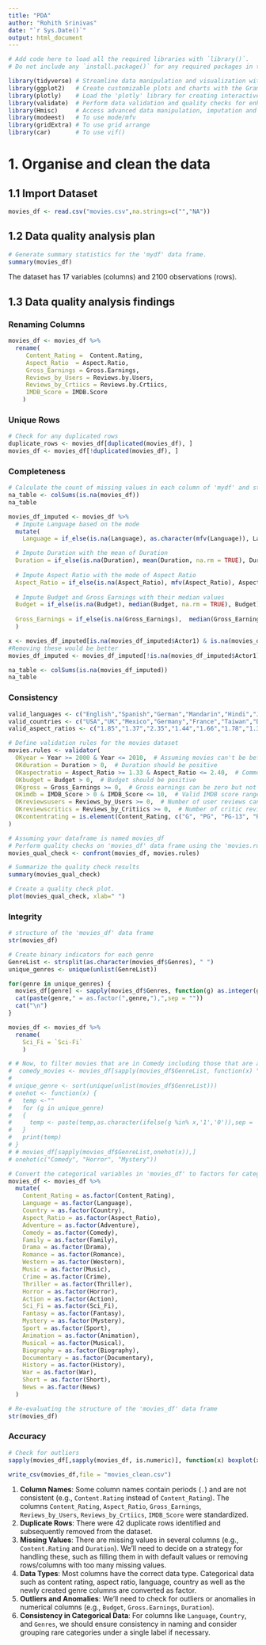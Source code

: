 ```yaml
---
title: "PDA"
author: "Rohith Srinivas"
date: "`r Sys.Date()`"
output: html_document
---
```


```r
# Add code here to load all the required libraries with `library()`.  
# Do not include any `install.package()` for any required packages in this rmd file.

library(tidyverse) # Streamline data manipulation and visualization with a cohesive set of tools.
library(ggplot2)   # Create customizable plots and charts with the Grammar of Graphics.
library(plotly)    # Load the 'plotly' library for creating interactive plots.
library(validate)  # Perform data validation and quality checks for enhanced data integrity.
library(Hmisc)     # Access advanced data manipulation, imputation and statistical functions for in-depth analysis.
library(modeest)   # To use mode/mfv
library(gridExtra) # To use grid arrange
library(car)       # To use vif()
```

# 1. Organise and clean the data

## 1.1 Import Dataset

```r
movies_df <- read.csv("movies.csv",na.strings=c("","NA"))
```

## 1.2 Data quality analysis plan

```r
# Generate summary statistics for the 'mydf' data frame.
summary(movies_df)
```

The dataset has 17 variables (columns) and 2100 observations (rows).

## 1.3 Data quality analysis findings

### Renaming Columns

```r
movies_df <- movies_df %>% 
  rename(
     Content_Rating =  Content.Rating,
     Aspect_Ratio  = Aspect.Ratio,
     Gross_Earnings = Gross.Earnings,
     Reviews_by_Users = Reviews.by.Users,
     Reviews_by_Crtiics = Reviews.by.Crtiics,
     IMDB_Score = IMDB.Score 
    )
```

### Unique Rows

```r
# Check for any duplicated rows
duplicate_rows <- movies_df[duplicated(movies_df), ]
movies_df <- movies_df[!duplicated(movies_df), ]
```

### Completeness

```r
# Calculate the count of missing values in each column of 'mydf' and store the results in 'na_table'.
na_table <- colSums(is.na(movies_df))
na_table
```

```r
movies_df_imputed <- movies_df %>%
  # Impute Language based on the mode 
  mutate(
    Language = if_else(is.na(Language), as.character(mfv(Language)), Language),

  # Impute Duration with the mean of Duration
  Duration = if_else(is.na(Duration), mean(Duration, na.rm = TRUE), Duration),
  
  # Impute Aspect Ratio with the mode of Aspect Ratio
  Aspect_Ratio = if_else(is.na(Aspect_Ratio), mfv(Aspect_Ratio), Aspect_Ratio),
  
  # Impute Budget and Gross Earnings with their median values
  Budget = if_else(is.na(Budget), median(Budget, na.rm = TRUE), Budget),
  
  Gross_Earnings = if_else(is.na(Gross_Earnings),  median(Gross_Earnings, na.rm = TRUE), Gross_Earnings)
  )
```

```r
x <- movies_df_imputed[is.na(movies_df_imputed$Actor1) & is.na(movies_df_imputed$Actor2) & is.na(movies_df_imputed$Actor3),]
#Removing these would be better
movies_df_imputed <- movies_df_imputed[!is.na(movies_df_imputed$Actor1) | !is.na(movies_df_imputed$Actor2) | !is.na(movies_df_imputed$Actor3),]

na_table <- colSums(is.na(movies_df_imputed))
na_table
```

### Consistency

```r
valid_languages <- c("English","Spanish","German","Mandarin","Hindi","Japanese","Persian","French","Norwegian","Cantonese","Thai","Portuguese","Russian","Aboriginal","Korean","Dari","Italian","Dzongkha","Swedish","Aramaic","Hungarian","Kazakh","Filipino","Zulu","Maya","Dutch","Czech","Vietnamese","Hebrew","Arabic","Romanian","Mongolian","Danish","Greek")
valid_countries <- c("USA","UK","Mexico","Germany","France","Taiwan","Denmark","India","Argentina","Japan","Australia","Iran","Norway","Canada","Hong Kong","Thailand","New Zealand","New Line","Brazil","China","Sweden","Spain","Italy","South Korea","Afghanistan","Russia","Ireland","Colombia","Romania","Philippines","Hungary","Cameroon","Netherlands","South Africa","Czech Republic","Israel","Poland","Turkey","Slovakia","Switzerland","Greece","Iceland")
valid_aspect_ratios <- c("1.85","1.37","2.35","1.44","1.66","1.78","1.33","1.5","2","2.4","2.39","1.75","2.55","16")
```

```r
# Define validation rules for the movies dataset
movies.rules <- validator(
  OKyear = Year >= 2000 & Year <= 2010,  # Assuming movies can't be before 1900 or in the future
  OKduration = Duration > 0,  # Duration should be positive
  OKaspectratio = Aspect_Ratio >= 1.33 & Aspect_Ratio <= 2.40,  # Common aspect ratios
  OKbudget = Budget > 0,  # Budget should be positive
  OKgross = Gross_Earnings >= 0,  # Gross earnings can be zero but not negative
  OKimdb = IMDB_Score > 0 & IMDB_Score <= 10,  # Valid IMDB score range
  OKreviewsusers = Reviews_by_Users >= 0,  # Number of user reviews can be zero but not negative
  OKreviewscritics = Reviews_by_Critiics >= 0,  # Number of critic reviews can be zero but not negative
  OKcontentrating = is.element(Content_Rating, c("G", "PG", "PG-13", "R", "NC-17", "Not Rated", "Unrated"))  # Valid content ratings
)

# Assuming your dataframe is named movies_df
# Perform quality checks on 'movies_df' data frame using the 'movies.rules' validation rules
movies_qual_check <- confront(movies_df, movies.rules)

# Summarize the quality check results
summary(movies_qual_check)

# Create a quality check plot.
plot(movies_qual_check, xlab=" ")
```

### Integrity

```r
# structure of the 'movies_df' data frame
str(movies_df)
```


```r
# Create binary indicators for each genre
GenreList <- strsplit(as.character(movies_df$Genres), " ")
unique_genres <- unique(unlist(GenreList))

for(genre in unique_genres) {
  movies_df[genre] <- sapply(movies_df$Genres, function(g) as.integer(genre %in% g))
  cat(paste(genre," = as.factor(",genre,"),",sep = ""))
  cat("\n")
}

movies_df <- movies_df %>%
  rename(
    Sci_Fi = `Sci-Fi`
    )

# # Now, to filter movies that are in Comedy including those that are also Action and Drama
#  comedy_movies <- movies_df[sapply(movies_df$GenreList, function(x) "Comedy" %in% x & "Horror" %in% x), ]
# 
# unique_genre <- sort(unique(unlist(movies_df$GenreList)))
# onehot <- function(x) {
#   temp <-""
#   for (g in unique_genre)
#   {
#     temp <- paste(temp,as.character(ifelse(g %in% x,'1','0')),sep = '')
#   }
#   print(temp)
# }
# # movies_df[sapply(movies_df$GenreList,onehot(x)),]
# onehot(c("Comedy", "Horror", "Mystery"))
```


```r
# Convert the categorical variables in 'movies_df' to factors for categorical representation.
movies_df <- movies_df %>%
  mutate(
    Content_Rating = as.factor(Content_Rating),
    Language = as.factor(Language),
    Country = as.factor(Country),
    Aspect_Ratio = as.factor(Aspect_Ratio),
    Adventure = as.factor(Adventure),
    Comedy = as.factor(Comedy),
    Family = as.factor(Family),
    Drama = as.factor(Drama),
    Romance = as.factor(Romance),
    Western = as.factor(Western),
    Music = as.factor(Music),
    Crime = as.factor(Crime),
    Thriller = as.factor(Thriller),
    Horror = as.factor(Horror),
    Action = as.factor(Action),
    Sci_Fi = as.factor(Sci_Fi),
    Fantasy = as.factor(Fantasy),
    Mystery = as.factor(Mystery),
    Sport = as.factor(Sport),
    Animation = as.factor(Animation),
    Musical = as.factor(Musical),
    Biography = as.factor(Biography),
    Documentary = as.factor(Documentary),
    History = as.factor(History),
    War = as.factor(War),
    Short = as.factor(Short),
    News = as.factor(News)
  )

# Re-evaluating the structure of the 'movies_df' data frame
str(movies_df)
```

### Accuracy

```r
# Check for outliers
sapply(movies_df[,sapply(movies_df, is.numeric)], function(x) boxplot(x, plot = FALSE)$out)
```

```r
write_csv(movies_df,file = "movies_clean.csv")
```

1.  **Column Names**: Some column names contain periods (`.`) and are not consistent (e.g., `Content.Rating` instead of `Content_Rating`). The columns `Content_Rating`, `Aspect_Ratio`, `Gross_Earnings`, `Reviews_by_Users`, `Reviews_by_Crtiics`, `IMDB_Score` were standardized.
2.  **Duplicate Rows**: There were 42 duplicate rows identified and subsequently removed from the dataset.
3.  **Missing Values**: There are missing values in several columns (e.g., `Content.Rating` and `Duration`). We'll need to decide on a strategy for handling these, such as filling them in with default values or removing rows/columns with too many missing values.
4.  **Data Types**: Most columns have the correct data type. Categorical data such as content rating, aspect ratio, language, country as well as the newly created genre columns are converted as factor.
5.  **Outliers and Anomalies**: We'll need to check for outliers or anomalies in numerical columns (e.g., `Budget`, `Gross.Earnings`, `Duration`).
6.  **Consistency in Categorical Data**: For columns like `Language`, `Country`, and `Genres`, we should ensure consistency in naming and consider grouping rare categories under a single label if necessary.
